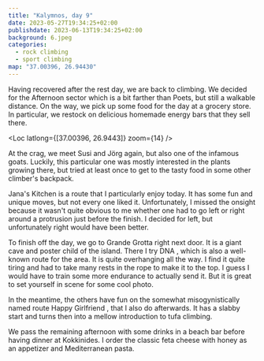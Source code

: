 ```yaml
---
title: "Kalymnos, day 9"
date: 2023-05-27T19:34:25+02:00
publishdate: 2023-06-13T19:34:25+02:00
background: 6.jpeg
categories:
  - rock climbing
  - sport climbing
map: "37.00396, 26.94430"
---
```


Having recovered after the rest day, we are back to climbing. We decided for the Afternoon
sector which is a bit farther than Poets, but still a walkable distance. On the
way, we pick up some food for the day at a grocery store. In particular, we
restock on delicious homemade energy bars that they sell there.

<Gallery>
  <Rimg src="1.jpeg" caption="Restocking on energy bars." />
</Gallery>

<Loc latlong={[37.00396, 26.9443]} zoom={14} />

At the crag, we meet Susi and Jörg again, but also one of the infamous goats.
Luckily, this particular one was mostly interested in the plants growing there,
but tried at least once to get to the tasty food in some other climber's
backpack.

<Rimg src="2.jpeg" alt="Kalymnian goat" />

Jana's Kitchen <Grade value="6b" system="french" /> is a route that I particularly
enjoy today. It has some fun and unique moves, but not every one liked it.
Unfortunately, I missed the onsight because it wasn't quite obvious to me
whether one had to go left or right around a protrusion just before the finish.
I decided for left, but unfortunately right would have been better.

<Rimg
  src="y - 1.jpeg"
  caption="Jonas on Aratus; Jana's Kitchen is the next line to right."
/>

To finish off the day, we go to Grande Grotta right next door. It is a giant
cave and poster child of the island. There I try DNA <Grade value="7a"
french="system" />, which is also a well-known route for the area. It is quite
overhanging all the way. I find it quite tiring and had to take many rests in
the rope to make it to the top. I guess I would have to train some more
endurance to actually send it. But it is great to set yourself in scene for some
cool photo.

<Rimg src="6.jpeg" caption="DNA" />

In the meantime, the others have fun on the somewhat misogynistically named
route Happy Girlfriend <Grade value="5c+" system="french" />, that I also do
afterwards. It has a slabby start and turns then into a mellow introduction to
tufa climbing.

<Rimg src="x - 1.jpeg" caption="Happy Girlfriend" />

We pass the remaining afternoon with some drinks in a beach bar before having
dinner at Kokkinides. I order the classic feta cheese with honey as an
appetizer and Mediterranean pasta.

<Nextday />
